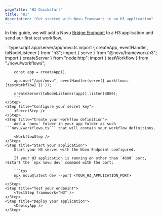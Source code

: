 ```yaml
---
pageTitle: "H3 Quickstart"
title: "H3"
description: "Get started with Novu Framework in an H3 application"
---
```



In this guide, we will add a Novu [Bridge Endpoint](/concepts/endpoint) to a H3 application and send our first test workflow.

<Steps>
    <Step title="Set up your local environment">
        <LocalStudio />
    </Step>
    <Step title="Install packages">
        <PackagesStep />
    </Step>
    <Step title="Add a Novu API Endpoint">
        ```typescript app/server/api/novu.ts
        import { createApp, eventHandler, toNodeListener } from "h3";
        import { serve } from "@novu/framework/h3";
        import { createServer } from "node:http";
        import { testWorkflow } from "./novu/workflows";

        const app = createApp();

        app.use("/api/novu", eventHandler(serve({ workflows: [testWorkflow] }) ));

        createServer(toNodeListener(app)).listen(4000);
        ```
    </Step>
    <Step title="Configure your secret key">
        <SecretStep />
    </Step>
    <Step title="Create your workflow definition">
        Add a `novu` folder in your app folder as such ```novu/workflows.ts``` that will contain your workflow definitions.

        <WorkflowStep />
    </Step>
    <Step title="Start your application">
        Start your H3 server with the Novu Endpoint configured.

        If your H3 application is running on other than `4000` port, restart the `npx novu dev` command with the port:

        ```tsx
        npx novu@latest dev --port <YOUR_H3_APPLICATION_PORT>
        ```
    </Step>
    <Step title="Test your endpoint">
        <TestStep framework="H3" />
    </Step>
    <Step title="Deploy your application">
        <DeployApp />
    </Step>
</Steps>

<NextStepsStep />
